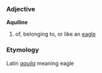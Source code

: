 ===Adjective===
'''Aquiline'''

# of, belonging to, or like an [[eagle]]

===Etymology===
Latin ''[[aquila]]'' meaning eagle